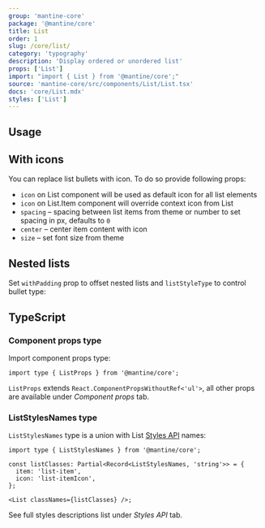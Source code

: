 ```yaml
---
group: 'mantine-core'
package: '@mantine/core'
title: List
order: 1
slug: /core/list/
category: 'typography'
description: 'Display ordered or unordered list'
props: ['List']
import: "import { List } from '@mantine/core';"
source: 'mantine-core/src/components/List/List.tsx'
docs: 'core/List.mdx'
styles: ['List']
---
```



## Usage

<Demo data={ListDemos.configurator} />

## With icons

You can replace list bullets with icon. To do so provide following props:

- `icon` on List component will be used as default icon for all list elements
- `icon` on List.Item component will override context icon from List
- `spacing` – spacing between list items from theme or number to set spacing in px, defaults to `0`
- `center` – center item content with icon
- `size` – set font size from theme

<Demo data={ListDemos.icon} />

## Nested lists

Set `withPadding` prop to offset nested lists and `listStyleType` to control bullet type:

<Demo data={ListDemos.nested} />

## TypeScript

### Component props type

Import component props type:

```tsx
import type { ListProps } from '@mantine/core';
```

`ListProps` extends `React.ComponentPropsWithoutRef<'ul'>`, all other props are available under _Component props_ tab.

### ListStylesNames type

`ListStylesNames` type is a union with List [Styles API](/theming/styles-api/) names:

```tsx
import type { ListStylesNames } from '@mantine/core';

const listClasses: Partial<Record<ListStylesNames, 'string'>> = {
  item: 'list-item',
  icon: 'list-itemIcon',
};

<List classNames={listClasses} />;
```

See full styles descriptions list under _Styles API_ tab.
